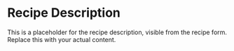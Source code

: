# Recipe Description
This is a placeholder for the recipe description, visible from the recipe form. Replace this with your actual content.
  
